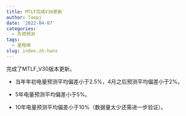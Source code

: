 ```yaml
---
title: MTLF完成V30更新
author: Taopj
date: '2022-04-07'
categories:
  - 负荷预测
tags:
  - 里程碑
slug: index.zh-hans
---
```


完成了MTLF_V30版本更新。

- 当年年初电量预测平均偏差小于2.5%，4月之后预测平均偏差小于2%。

- 5年电量预测平均偏差小于5%。

- 10年电量预测平均偏差小于10%（数据量太少还需进一步验证）。

